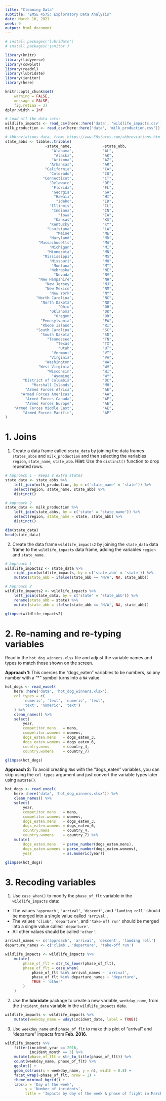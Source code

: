 ```yaml
---
title: "Cleaning Data"
subtitle: "EMSE 4575: Exploratory Data Analysis"
date: March 10, 2021
week: 9
output: html_document
---
```


```r
# install.packages('lubridate')
# install.packages('janitor')

library(knitr)
library(tidyverse)
library(cowplot)
library(readxl)
library(lubridate)
library(janitor)
library(here)

knitr::opts_chunk$set(
    warning = FALSE,
    message = FALSE,
    fig.retina = 3)
dplyr.width = Inf

# Load all the data sets:
wildlife_impacts <- read_csv(here::here('data', 'wildlife_impacts.csv'))
milk_production <- read_csv(here::here('data', 'milk_production.csv'))

# Abbreviations data, from: https://www.50states.com/abbreviations.htm
state_abbs <- tibble::tribble(
                  ~state_name,              ~state_abb,
                     "Alabama",             "AL",
                      "Alaska",             "AK",
                     "Arizona",             "AZ",
                    "Arkansas",             "AR",
                  "California",             "CA",
                    "Colorado",             "CO",
                 "Connecticut",             "CT",
                    "Delaware",             "DE",
                     "Florida",             "FL",
                     "Georgia",             "GA",
                      "Hawaii",             "HI",
                       "Idaho",             "ID",
                    "Illinois",             "IL",
                     "Indiana",             "IN",
                        "Iowa",             "IA",
                      "Kansas",             "KS",
                    "Kentucky",             "KY",
                   "Louisiana",             "LA",
                       "Maine",             "ME",
                    "Maryland",             "MD",
               "Massachusetts",             "MA",
                    "Michigan",             "MI",
                   "Minnesota",             "MN",
                 "Mississippi",             "MS",
                    "Missouri",             "MO",
                     "Montana",             "MT",
                    "Nebraska",             "NE",
                      "Nevada",             "NV",
               "New Hampshire",             "NH",
                  "New Jersey",             "NJ",
                  "New Mexico",             "NM",
                    "New York",             "NY",
              "North Carolina",             "NC",
                "North Dakota",             "ND",
                        "Ohio",             "OH",
                    "Oklahoma",             "OK",
                      "Oregon",             "OR",
                "Pennsylvania",             "PA",
                "Rhode Island",             "RI",
              "South Carolina",             "SC",
                "South Dakota",             "SD",
                   "Tennessee",             "TN",
                       "Texas",             "TX",
                        "Utah",             "UT",
                     "Vermont",             "VT",
                    "Virginia",             "VA",
                  "Washington",             "WA",
               "West Virginia",             "WV",
                   "Wisconsin",             "WI",
                     "Wyoming",             "WY",
        "District of Columbia",             "DC",
            "Marshall Islands",             "MH",
         "Armed Forces Africa",             "AE",
       "Armed Forces Americas",             "AA",
         "Armed Forces Canada",             "AE",
         "Armed Forces Europe",             "AE",
    "Armed Forces Middle East",             "AE",
        "Armed Forces Pacific",             "AP"
)
```

# 1. Joins

1) Create a data frame called `state_data` by joining the data frames `states_abbs` and `milk_production` and then selecting the variables `region`, `state_name`, `state_abb`. **Hint**: Use the `distinct()` function to drop repeated rows.

```r
# Approach 1 - keeps 8 extra states
state_data <- state_abbs %>%
    left_join(milk_production, by = c('state_name' = 'state')) %>%
    select(region, state_name, state_abb) %>%
    distinct()

# Approach 2
state_data <- milk_production %>%
    left_join(state_abbs, by = c('state' = 'state_name')) %>%
    select(region, state_name = state, state_abb) %>%
    distinct()

dim(state_data)
head(state_data)
```

2) Create the data frame `wildlife_impacts2` by joining the `state_data` data frame to the `wildlife_impacts` data frame, adding the variables `region` and `state_name`.

```r
# Approach 1
wildlife_impacts2 <- state_data %>%
    right_join(wildlife_impacts, by = c('state_abb' = 'state')) %>%
    mutate(state_abb = ifelse(state_abb == 'N/A', NA, state_abb))

# Approach 2
wildlife_impacts2 <- wildlife_impacts %>%
    left_join(state_data, by = c('state' = 'state_abb')) %>%
    rename(state_abb = state) %>%
    mutate(state_abb = ifelse(state_abb == 'N/A', NA, state_abb))

glimpse(wildlife_impacts2)
```

# 2. Re-naming and re-typing variables

Read in the `hot_dog_winners.xlsx` file and adjust the variable names and types to match those shown on the screen.

**Approach 1**: This coerces the "dogs_eaten" variables to be numbers, so any number with a "*" symbol turns into a `NA` value.

```r
hot_dogs <- read_excel(
    here::here('data', 'hot_dog_winners.xlsx'),
    col_types = c(
        'numeric', 'text', 'numeric', 'text',
        'text', 'numeric', 'text')
    ) %>%
    clean_names() %>%
    select(
        year,
        competitor.mens   = mens,
        competitor.womens = womens,
        dogs_eaten.mens   = dogs_eaten_3,
        dogs_eaten.womens = dogs_eaten_6,
        country.mens      = country_4,
        country.womens    = country_7)

glimpse(hot_dogs)
```

**Approach 2**: To avoid creating `NA`s with the "dogs_eaten" variables, you can skip using the `col_types` argument and just convert the variable types later using `mutate()`.
```r
hot_dogs <- read_excel(
    here::here('data', 'hot_dog_winners.xlsx')) %>%
    clean_names() %>%
    select(
        year,
        competitor.mens   = mens,
        competitor.womens = womens,
        dogs_eaten.mens   = dogs_eaten_3,
        dogs_eaten.womens = dogs_eaten_6,
        country.mens      = country_4,
        country.womens    = country_7) %>%
    mutate(
        dogs_eaten.mens   = parse_number(dogs_eaten.mens),
        dogs_eaten.womens = parse_number(dogs_eaten.womens),
        year              = as.numeric(year))

glimpse(hot_dogs)
```

# 3. Recoding variables

1) Use `case_when()` to modify the `phase_of_flt` variable in the `wildlife_impacts` data:

- The values `'approach'`, `'arrival'`, `'descent'`, and `'landing roll'` should be merged into a single value called `'arrival'`.
- The values `'climb'`, `'departure'`,  and `'take-off run'` should be merged into a single value called `'departure'`.
- All other values should be called `'other'`.

```r
arrival_names <- c('approach', 'arrival', 'descent', 'landing roll')
departure_names <- c('climb', 'departure', 'take-off run')

wildlife_impacts <- wildlife_impacts %>%
    mutate(
        phase_of_flt = str_to_lower(phase_of_flt),
        phase_of_flt = case_when(
            phase_of_flt %in% arrival_names ~ 'arrival',
            phase_of_flt %in% departure_names ~ 'departure',
            TRUE ~ 'other'
        )
    )
```

2) Use the **lubridate** package to create a new variable, `weekday_name`, from the `incident_date` variable in the `wildlife_impacts` data.

```r
wildlife_impacts <- wildlife_impacts %>%
    mutate(weekday_name = wday(incident_date, label = TRUE))
```

3) Use `weekday_name` and `phase_of_flt` to make this plot of "arrival" and "departure" impacts from **Feb. 2016**.

```r
wildlife_impacts %>%
    filter(incident_year == 2016,
           incident_month == 3) %>%
    mutate(phase_of_flt = str_to_title(phase_of_flt)) %>%
    count(weekday_name, phase_of_flt) %>%
    ggplot() +
    geom_col(aes(x = weekday_name, y = n), width = 0.8) +
    facet_wrap(~phase_of_flt, nrow = 1) +
    theme_minimal_hgrid() +
    labs(x = 'Day of the week',
         y = 'Number of incidents',
         title = 'Impacts by day of the week & phase of flight in March, 2016')
```
